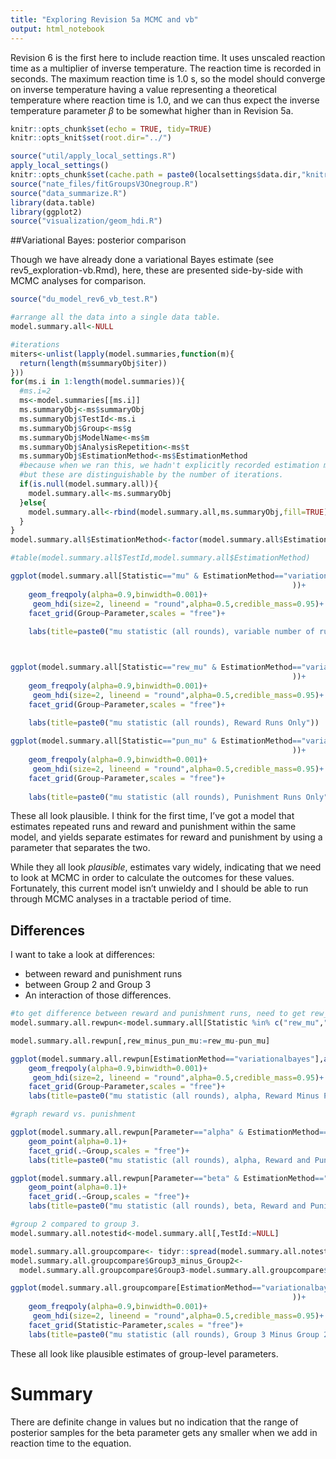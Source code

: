 ```yaml
---
title: "Exploring Revision 5a MCMC and vb"
output: html_notebook
---
```


Revision 6 is the first here to include reaction time. It uses unscaled reaction time as a multiplier of inverse temperature. The reaction time is recorded in seconds. The maximum reaction time is 1.0 s, so the model should converge on inverse temperature having a value representing a theoretical temperature where reaction time is 1.0, and we can thus expect the inverse temperature parameter $\beta$ to be somewhat higher than in Revision 5a.

```r
knitr::opts_chunk$set(echo = TRUE, tidy=TRUE)
knitr::opts_knit$set(root.dir="../")
```

```r
source("util/apply_local_settings.R")
apply_local_settings()
knitr::opts_chunk$set(cache.path = paste0(localsettings$data.dir,"knitrcache"))
source("nate_files/fitGroupsV3Onegroup.R")
source("data_summarize.R")
library(data.table)
library(ggplot2)
source("visualization/geom_hdi.R")
```

##Variational Bayes: posterior comparison

Though we have already done a variational Bayes estimate (see rev5_exploration-vb.Rmd), here, these are presented side-by-side with MCMC analyses for comparison.
```r
source("du_model_rev6_vb_test.R")
```


```r
#arrange all the data into a single data table.
model.summary.all<-NULL

#iterations
miters<-unlist(lapply(model.summaries,function(m){
  return(length(m$summaryObj$iter))
}))
for(ms.i in 1:length(model.summaries)){
  #ms.i=2
  ms<-model.summaries[[ms.i]]
  ms.summaryObj<-ms$summaryObj
  ms.summaryObj$TestId<-ms.i
  ms.summaryObj$Group<-ms$g
  ms.summaryObj$ModelName<-ms$m
  ms.summaryObj$AnalysisRepetition<-ms$t
  ms.summaryObj$EstimationMethod<-ms$EstimationMethod
  #because when we ran this, we hadn't explicitly recorded estimation methods; 
  #but these are distinguishable by the number of iterations.
  if(is.null(model.summary.all)){
    model.summary.all<-ms.summaryObj
  }else{
    model.summary.all<-rbind(model.summary.all,ms.summaryObj,fill=TRUE)
  }
}
model.summary.all$EstimationMethod<-factor(model.summary.all$EstimationMethod)

#table(model.summary.all$TestId,model.summary.all$EstimationMethod)
```



```r


ggplot(model.summary.all[Statistic=="mu" & EstimationMethod=="variationalbayes"],aes(x=Value ,fill=factor(ModelName),color=factor(ModelName)
                                                               ))+
    geom_freqpoly(alpha=0.9,binwidth=0.001)+
     geom_hdi(size=2, lineend = "round",alpha=0.5,credible_mass=0.95)+
    facet_grid(Group~Parameter,scales = "free")+
    
    labs(title=paste0("mu statistic (all rounds), variable number of runs model"))



ggplot(model.summary.all[Statistic=="rew_mu" & EstimationMethod=="variationalbayes"],aes(x=Value ,fill=factor(ModelName),color=factor(ModelName)
                                                               ))+
    geom_freqpoly(alpha=0.9,binwidth=0.001)+
     geom_hdi(size=2, lineend = "round",alpha=0.5,credible_mass=0.95)+
    facet_grid(Group~Parameter,scales = "free")+
    
    labs(title=paste0("mu statistic (all rounds), Reward Runs Only"))

ggplot(model.summary.all[Statistic=="pun_mu" & EstimationMethod=="variationalbayes"],aes(x=Value ,fill=factor(ModelName),color=factor(ModelName)
                                                               ))+
    geom_freqpoly(alpha=0.9,binwidth=0.001)+
     geom_hdi(size=2, lineend = "round",alpha=0.5,credible_mass=0.95)+
    facet_grid(Group~Parameter,scales = "free")+
    
    labs(title=paste0("mu statistic (all rounds), Punishment Runs Only"))


```


These all look plausible. I think for the first time, I've got a model that estimates repeated runs and reward and punishment within the same model, and yields separate estimates for reward and punishment by using a parameter that separates the two.

While they all look *plausible*, estimates vary widely, indicating that we need to look at MCMC in order to calculate the outcomes for these values. Fortunately, this current model isn't unwieldy and I should be able to run through MCMC analyses in a tractable period of time.

## Differences

I want to take a look at differences:

 - between reward and punishment runs
 - between Group 2 and Group 3
 - An interaction of those differences.

```r

#to get difference between reward and punishment runs, need to get rew_* and pun_*, reshape to put them on the same col, then calculate difference.
model.summary.all.rewpun<-model.summary.all[Statistic %in% c("rew_mu","pun_mu")] %>% tidyr::spread(Statistic,Value)

model.summary.all.rewpun[,rew_minus_pun_mu:=rew_mu-pun_mu]

ggplot(model.summary.all.rewpun[EstimationMethod=="variationalbayes"],aes(x=rew_minus_pun_mu ,fill=factor(ModelName),color=factor(ModelName)))+
    geom_freqpoly(alpha=0.9,binwidth=0.001)+
     geom_hdi(size=2, lineend = "round",alpha=0.5,credible_mass=0.95)+
    facet_grid(Group~Parameter,scales = "free")+
    labs(title=paste0("mu statistic (all rounds), alpha, Reward Minus Punishment"))

#graph reward vs. punishment

ggplot(model.summary.all.rewpun[Parameter=="alpha" & EstimationMethod=="variationalbayes"],aes(x=rew_mu,y=pun_mu ,fill=factor(ModelName),color=factor(ModelName)))+
    geom_point(alpha=0.1)+
    facet_grid(.~Group,scales = "free")+
    labs(title=paste0("mu statistic (all rounds), alpha, Reward and Punishment"))

ggplot(model.summary.all.rewpun[Parameter=="beta" & EstimationMethod=="variationalbayes"],aes(x=rew_mu,y=pun_mu ,fill=factor(ModelName),color=factor(ModelName)))+
    geom_point(alpha=0.1)+
    facet_grid(.~Group,scales = "free")+
    labs(title=paste0("mu statistic (all rounds), beta, Reward and Punishment"))

```



```r

#group 2 compared to group 3.
model.summary.all.notestid<-model.summary.all[,TestId:=NULL] 

model.summary.all.groupcompare<- tidyr::spread(model.summary.all.notestid,Group,Value,sep="")
model.summary.all.groupcompare$Group3_minus_Group2<-
  model.summary.all.groupcompare$Group3-model.summary.all.groupcompare$Group2

ggplot(model.summary.all.groupcompare[EstimationMethod=="variationalbayes"],aes(x=Group3_minus_Group2 ,fill=factor(ModelName),color=factor(ModelName)
                                                               ))+
    geom_freqpoly(alpha=0.9,binwidth=0.001)+
     geom_hdi(size=2, lineend = "round",alpha=0.5,credible_mass=0.95)+
    facet_grid(Statistic~Parameter,scales = "free")+
    labs(title=paste0("mu statistic (all rounds), Group 3 Minus Group 2"))


```

These all look like plausible estimates of group-level parameters.


# Summary

There are definite change in values but no indication that the range of posterior samples for the beta parameter gets any smaller when we add in reaction time to the equation.